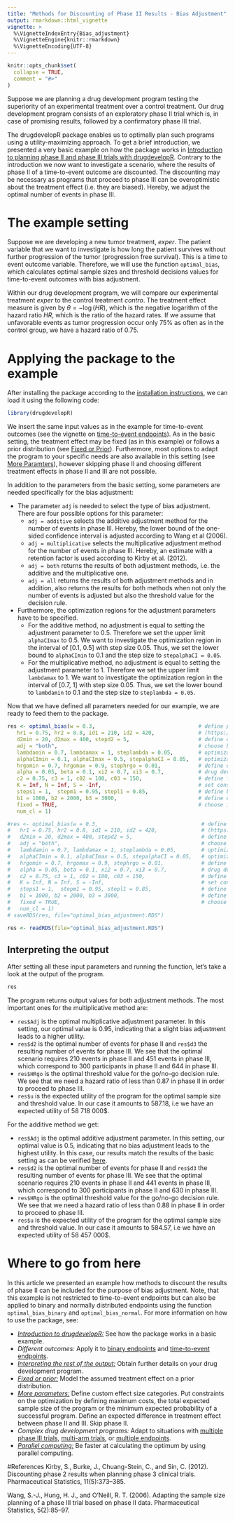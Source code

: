 ```yaml
---
title: "Methods for Discounting of Phase II Results - Bias Adjustment"
output: rmarkdown::html_vignette
vignette: >
  %\VignetteIndexEntry{Bias_adjustment}
  %\VignetteEngine{knitr::rmarkdown}
  %\VignetteEncoding{UTF-8}
---
```


```r
knitr::opts_chunk$set(
  collapse = TRUE,
  comment = "#>"
)
```

Suppose we are planning a drug development program testing the superiority of an experimental treatment over a control treatment. Our drug development program consists of an exploratory phase II trial which is, in case of promising results, followed by a confirmatory phase III trial.

The drugdevelopR package enables us to optimally plan such programs using a utility-maximizing approach. To get a brief introduction, we presented a very basic example on how the package works in [Introduction to planning phase II and phase III trials with drugdevelopR](https://sterniii3.github.io/drugdevelopR/articles/introduction-to-drugdevelopR.html). Contrary to the introduction we now want to investigate a scenario, where the results of phase II of a time-to-event outcome are discounted. The discounting may be necessary as programs that proceed to phase III can be overoptimistic about the treatment effect (i.e. they are biased). Hereby, we adjust the optimal number of events in phase III.

# The example setting
Suppose we are developing a new tumor treatment, *exper*. The patient variable that we want to investigate is how long the patient survives without further progression of the tumor (progression free survival). This is a time to event outcome variable. Therefore, we will use the function `optimal_bias`, which calculates optimal sample sizes and threshold decisions values for time-to-event outcomes with bias adjustment.

Within our drug development program, we will compare our experimental treatment *exper* to the control treatment *contro*. The treatment effect measure is given by $\theta = −\log(HR)$, which is the negative logarithm of the hazard ratio $HR$, which is the ratio of the hazard rates. If we assume that unfavorable events as tumor progression occur only 75\% as often as in the control group, we have a hazard ratio of 0.75.

# Applying the package to the example

After installing the package according to the [installation instructions](https://sterniii3.github.io/drugdevelopR/#Installation), we can load it using the following code:
```r
library(drugdevelopR)
```

We insert the same input values as in the example for time-to-event outcomes (see the vignette on [time-to-event endpoints](https://sterniii3.github.io/drugdevelopR/articles/Time-to-event_outcomes.html)). As in the basic setting, the treatment effect may be fixed (as in this example) or follows a prior distribution (see [Fixed or Prior](https://sterniii3.github.io/drugdevelopR/articles/Fixed_and_prior_distributions.html)). Furthermore, most options to adapt the program to your specific needs are also available in this setting (see [More Paramters](https://sterniii3.github.io/drugdevelopR/articles/More_Parameters.html)), however skipping phase II and choosing different treatment effects in phase II and III are not possible.

In addition to the parameters from the basic setting, some parameters are needed specifically for the bias adjustment:

*  The parameter `adj` is needed to select the type of bias adjustment. There are four possible options for this parameter:
   *  `adj = additive` selects the additive adjustment method for the number of events in phase III. Hereby, the lower bound of the one-sided confidence interval is adjusted according to Wang et al (2006).
   *  `adj = multiplicative` selects the multiplicative adjustment method for the number of events in phase III. Hereby, an estimate with a retention factor is used according to Kirby et al. (2012).
   *  `adj = both` returns the results of both adjustment methods, i.e. the additive and the multiplicative one.
   *  `adj = all` returns the results of both adjustment methods and in addition, also returns the results for both methods when not only the number of events is adjusted but also the threshold value for the decision rule. 
* Furthermore, the optimization regions for the adjustment parameters have to be specified.
   * For the additive method, no adjustment is equal to setting the adjustment parameter to 0.5. Therefore we set the upper limit `alphaCImax` to 0.5. We want to investigate the optimization region in the interval of [0.1, 0.5] with step size 0.05. Thus, we set the lower bound to `alphaCImin` to 0.1 and the step size to `stepalphaCI = 0.05`.
   * For the multiplicative method, no adjustment is equal to setting the adjustment parameter to 1. Therefore we set the upper limit `lambdamax` to 1. We want to investigate the optimization region in the interval of [0.7, 1] with step size 0.05. Thus, we set the lower bound to `lambdamin` to 0.1 and the step size to `steplambda = 0.05`.
   
Now that we have defined all parameters needed for our example, we are ready to feed them to the package.
```r
res <- optimal_bias(w = 0.3,                                 # define parameters for prior
   hr1 = 0.75, hr2 = 0.8, id1 = 210, id2 = 420,              # (https://web.imbi.uni-heidelberg.de/prior/)
   d2min = 20, d2max = 400, stepd2 = 5,                      # define optimization set for d2
   adj = "both",                                             # choose both adjustment methods
   lambdamin = 0.7, lambdamax = 1, steplambda = 0.05,        # optimization set for multiplicative adjustment
   alphaCImin = 0.1, alphaCImax = 0.5, stepalphaCI = 0.05,   # optimization set for additive adjustment
   hrgomin = 0.7, hrgomax = 0.9, stephrgo = 0.01,            # define optimization set for HRgo
   alpha = 0.05, beta = 0.1, xi2 = 0.7, xi3 = 0.7,           # drug development planning parameters
   c2 = 0.75, c3 = 1, c02 = 100, c03 = 150,                  # define fixed and variable costs
   K = Inf, N = Inf, S = -Inf,                               # set constraints
   steps1 = 1,  stepm1 = 0.95, stepl1 = 0.85,                # define boundary for  effect size categories
   b1 = 1000, b2 = 2000, b3 = 3000,                          # define expected benefits
   fixed = TRUE,                                             # choose if  effects are fixed or random
   num_cl = 1)
```

```r
#res <- optimal_bias(w = 0.3,                                 # define parameters for prior
#   hr1 = 0.75, hr2 = 0.8, id1 = 210, id2 = 420,              # (https://web.imbi.uni-heidelberg.de/prior/)
#   d2min = 20, d2max = 400, stepd2 = 5,                      # define optimization set for d2
#   adj = "both",                                             # choose both adjustment methods
#   lambdamin = 0.7, lambdamax = 1, steplambda = 0.05,        # optimization set for multiplicative adjustment
#   alphaCImin = 0.1, alphaCImax = 0.5, stepalphaCI = 0.05,   # optimization set for additive adjustment
#   hrgomin = 0.7, hrgomax = 0.9, stephrgo = 0.01,            # define optimization set for HRgo
#   alpha = 0.05, beta = 0.1, xi2 = 0.7, xi3 = 0.7,           # drug development planning parameters
#   c2 = 0.75, c3 = 1, c02 = 100, c03 = 150,                  # define fixed and variable costs
#   K = Inf, N = Inf, S = -Inf,                               # set constraints
#   steps1 = 1,  stepm1 = 0.95, stepl1 = 0.85,                # define boundary for  effect size categories
#   b1 = 1000, b2 = 2000, b3 = 3000,                          # define expected benefits
#   fixed = TRUE,                                             # choose if  effects are fixed or random
#   num_cl = 1)
# saveRDS(res, file="optimal_bias_adjustment.RDS")
```
```r
res <- readRDS(file="optimal_bias_adjustment.RDS")
```

## Interpreting the output

After setting all these input parameters and running the function, let's take a look at the output of the program.

```r
res
```

The program returns output values for both adjustment methods. The most important ones for the multiplicative method are:

* `res$Adj` is the optimal multiplicative adjustment parameter. In this setting, our optimal value is 0.95, indicating that a slight bias adjustment leads to a higher utility.
* `res$d2` is the optimal number of events for phase II and `res$d3` the resulting number of events for phase III. We see that the optimal scenario requires 210 events in phase II and 451 events in phase III, which correspond to 300 participants in phase II and 644 in phase III. 
* `res$HRgo` is the optimal threshold value for the go/no-go decision rule. We see that we need a hazard ratio of less than 0.87 in phase II in order to proceed to phase III. 
* `res$u` is the expected utility of the program for the optimal sample size and threshold value. In our case it amounts to 587.18, i.e we have an expected utility of 58 718 000\$. 

For the additive method we get:

* `res$Adj` is the optimal additive adjustment parameter. In this setting, our optimal value is 0.5, indicating that no  bias adjustment leads to the highest utility. In this case, our results match the results of the basic setting as can be verified [here](https://sterniii3.github.io/drugdevelopR/articles/Time-to-event_outcomes.html).
* `res$d2` is the optimal number of events for phase II and `res$d3` the resulting number of events for phase III. We see that the optimal scenario requires 210 events in phase II and 441 events in phase III, which correspond to 300 participants in phase II and 630 in phase III. 
* `res$HRgo` is the optimal threshold value for the go/no-go decision rule. We see that we need a hazard ratio of less than 0.88 in phase II in order to proceed to phase III. 
* `res$u` is the expected utility of the program for the optimal sample size and threshold value. In our case it amounts to 584.57, i.e we have an expected utility of 58 457 000\$. 

# Where to go from here
In this article we presented an example how methods to discount the results of phase II can be included for the purpose of bias adjustment. Note, that this example is not restricted to time-to-event endpoints but can also be applied to binary and normally distributed endpoints using the function `optimal_bias_binary` and `optimal_bias_normal`. For more information on how to use the package, see:

* [*Introduction to drugdevelopR:*](https://sterniii3.github.io/drugdevelopR/articles/introduction-to-drugdevelopR.html) See how the package works in a basic example.
* *Different outcomes:* Apply it to [binary endpoints](https://sterniii3.github.io/drugdevelopR/articles/Binary_distributed_outcomes.html) and [time-to-event endpoints](https://sterniii3.github.io/drugdevelopR/articles/Time-to-event_outcomes.html).
* [*Interpreting the rest of the output:*](https://sterniii3.github.io/drugdevelopR/articles/Interpreting_Output.html) Obtain further details on your drug development program.
* [*Fixed or prior:*](https://sterniii3.github.io/drugdevelopR/articles/Fixed_and_prior_distributions.html) Model the assumed treatment effect on a prior distribution.
* [*More parameters:*](https://sterniii3.github.io/drugdevelopR/articles/More_Parameters.html) Define custom effect size categories. Put constraints on the optimization by defining maximum costs, the total expected sample size of the program or the minimum expected probability of a successful program. Define an expected difference in treatment effect between phase II and III. Skip phase II.
* *Complex drug development programs:* Adapt to situations with [multiple phase III trials](https://sterniii3.github.io/drugdevelopR/articles/Multitrial.html), [multi-arm trials](https://sterniii3.github.io/drugdevelopR/articles/Multiarm_Trials.html), or [multiple endpoints](https://sterniii3.github.io/drugdevelopR/articles/Multiple_Endpoints.html).
* [*Parallel computing:*](https://sterniii3.github.io/drugdevelopR/articles/More_Parameters.html) Be faster at calculating the optimum by using parallel computing.

#References 
Kirby, S., Burke, J., Chuang-Stein, C., and Sin, C. (2012). Discounting phase 2 results when planning phase 3 clinical trials. Pharmaceutical Statistics, 11(5):373–385.

Wang, S.-J., Hung, H. J., and O’Neill, R. T. (2006). Adapting the sample size planning of a phase III trial based on phase II data. Pharmaceutical Statistics, 5(2):85–97.

